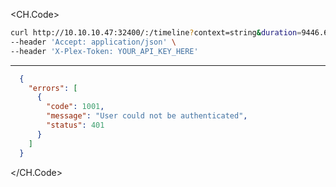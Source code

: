 
<CH.Code>
```bash Example Request
curl http://10.10.10.47:32400/:/timeline?context=string&duration=9446.69&hasMDE=1433.53&key=string&playBackTime=5218.48&playQueueItemID=7586.16&ratingKey=5820.2&row=1059.07&time=5373.73 \
--header 'Accept: application/json' \
--header 'X-Plex-Token: YOUR_API_KEY_HERE'
```
---

```json Example Response
  {
    "errors": [
      {
        "code": 1001,
        "message": "User could not be authenticated",
        "status": 401
      }
    ]
  }
```
</CH.Code>
